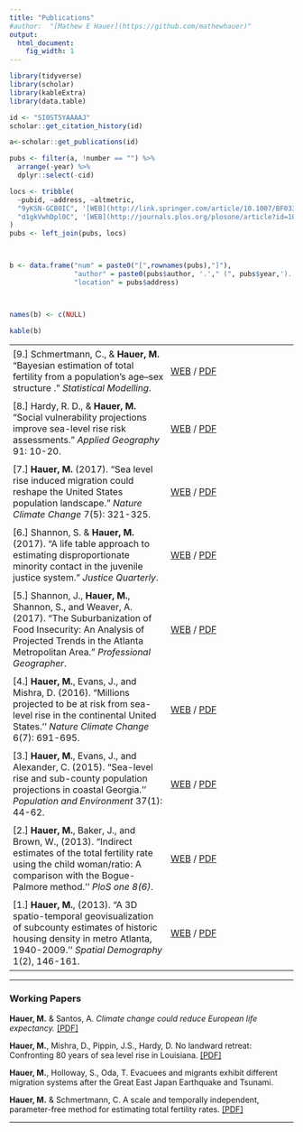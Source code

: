 ```yaml
---
title: "Publications"
#author:  "[Mathew E Hauer](https://github.com/mathewhauer)"
output:
  html_document:
    fig_width: 1
---
```


```r
library(tidyverse)
library(scholar)
library(kableExtra)
library(data.table)

id <- "SI0ST5YAAAAJ"
scholar::get_citation_history(id)

a<-scholar::get_publications(id)

pubs <- filter(a, !number == "") %>%
  arrange(-year) %>%
  dplyr::select(-cid)

locs <- tribble(
  ~pubid, ~address, ~altmetric,
  "9yKSN-GCB0IC", '[WEB](http://link.springer.com/article/10.1007/BF03354895) / [PDF](./papers/2013-SpatDemHauer.pdf)', '<div data-badge-popover="right" data-badge-type="donut" data-doi="10.1177/1471082X18801450" data-hide-no-mentions="true" class="altmetric-embed"></div>',
  "d1gkVwhDpl0C", '[WEB](http://journals.plos.org/plosone/article?id=10.1371/journal.pone.0067226) / [PDF](./papers/2013-PlosOneHauer.pdf)', '<div data-badge-popover="right" data-badge-type="donut" data-doi="10.1371/journal.pone.0067226" data-hide-no-mentions="true" class="altmetric-embed"></div>' 
)
pubs <- left_join(pubs, locs)



b <- data.frame("num" = paste0("[",rownames(pubs),"]"), 
                "author" = paste0(pubs$author, '.'," (", pubs$year,'). "' ,pubs$title,'." ', pubs$journal,' ', pubs$number),
                "location" = pubs$address)



names(b) <- c(NULL)


```

```r
kable(b)

```


<script type='text/javascript' src='https://d1bxh8uas1mnw7.cloudfront.net/assets/embed.js'></script>
<style type="text/css">
table.padded-table td { padding:6px; min-width:100px }
</style>


<table class="padded-table">
 <tr><td>[9.] Schmertmann, C., & **Hauer, M.**  "Bayesian estimation of total fertility from a population's age–sex structure ." *Statistical Modelling*. </td><td>[WEB](https://journals.sagepub.com/doi/10.1177/1471082X18801450) / [PDF](./papers/2018-StatisticalModelling.pdf)</td><td><div data-badge-popover="right" data-badge-type="donut" data-doi="10.1177/1471082X18801450" data-hide-no-mentions="true" class="altmetric-embed"></div></td></tr>

 <tr><td>[8.] Hardy, R. D., & **Hauer, M.**  "Social vulnerability projections improve sea-level rise risk assessments." *Applied Geography* 91: 10-20. </td><td>[WEB](https://www.sciencedirect.com/science/article/pii/S0143622817309189) / [PDF](./papers/2018-AppliedGeographerHardyHauer.pdf)</td><td><div data-badge-popover="right" data-badge-type="donut" data-doi="https://doi.org/10.1016/j.apgeog.2017.12.019" data-hide-no-mentions="true" class="altmetric-embed"></div></td></tr>
  <tr><td>[7.] **Hauer, M.** (2017). "Sea level rise induced migration could reshape the United States population landscape." *Nature Climate Change*  7(5): 321-325.  </td><td>[WEB](http://dx.doi.org/10.1038/nclimate3271) / [PDF](./papers/2017-NCLIMHauerREDUCED.pdf)</td><td><div data-badge-popover="right" data-badge-type="donut" data-doi="10.1038/nclimate3271" data-hide-no-mentions="true" class="altmetric-embed"></div></td></tr>
  <tr><td>[6.] Shannon, S. & **Hauer, M.** (2017). "A life table approach to estimating disproportionate minority contact in the juvenile justice system." *Justice Quarterly*.  </td><td>[WEB](http://www.tandfonline.com/doi/full/10.1080/07418825.2017.1315163) / [PDF](./papers/2017-JusticeQuarterlyShannonHauer.pdf)</td><td><div data-badge-popover="right" data-badge-type="donut" data-doi="10.1080/07418825.2017.1315163" data-hide-no-mentions="true" class="altmetric-embed"></div></td></tr>
  <tr><td>[5.] Shannon, J., **Hauer, M.**, Shannon, S., and Weaver, A. (2017). "The Suburbanization of Food Insecurity: An Analysis of Projected     Trends in the Atlanta Metropolitan Area." *Professional Geographer*.  </td><td>[WEB](http://www.tandfonline.com/doi/full/10.1080/00330124.2017.1325751) / [PDF](./papers/2017-ProGeographerShannonHauer.pdf)</td><td><div data-badge-popover="right" data-badge-type="donut" data-doi="10.1080/00330124.2017.1325751" data-hide-no-mentions="true" class="altmetric-embed"></div></td></tr> 
   <tr><td>[4.] **Hauer, M.**, Evans, J., and Mishra, D. (2016). "Millions projected to be at risk from sea-level rise in the continental United States.'' *Nature Climate Change* 6(7): 691-695. </td><td> [WEB](http://www.nature.com/nclimate/journal/v6/n7/full/nclimate2961.html) / [PDF](./papers/2016-NCLIMHauer.pdf)</td><td><div data-badge-popover="right" data-badge-type="donut" data-doi="10.1038/nclimate2961" data-hide-no-mentions="true" class="altmetric-embed"></div></td></tr>  
   <tr><td>[3.] **Hauer, M.**, Evans, J., and Alexander, C. (2015). "Sea-level rise and sub-county population projections in coastal Georgia.''  *Population and Environment* 37(1): 44-62.</td> <td> [WEB](http://link.springer.com/article/10.1007/s11111-015-0233-8) / [PDF](./papers/2015-POENHauer.pdf)</td><td><div data-badge-popover="right" data-badge-type="donut" data-doi="10.1007/s11111-015-0233-8" data-hide-no-mentions="true" class="altmetric-embed"></div></td></tr> 
       
 <tr><td>[2.] **Hauer, M.**, Baker, J., and Brown, W., (2013). "Indirect estimates of the total fertility rate using the child  woman/ratio: A comparison with the Bogue-Palmore method.'' *PloS one 8(6)*.</td><td> [WEB](http://journals.plos.org/plosone/article?id=10.1371/journal.pone.0067226) / [PDF](./papers/2013-PlosOneHauer.pdf)</td><td><div data-badge-popover="right" data-badge-type="donut" data-doi="10.1371/journal.pone.0067226" data-hide-no-mentions="true" class="altmetric-embed"></div></td></tr>        
 <tr><td>[1.] **Hauer, M.**, (2013). "A 3D spatio-temporal geovisualization of subcounty estimates of historic housing density in metro Atlanta, 1940-2009.'' *Spatial Demography* 1(2), 146-161.</td><td> [WEB](http://link.springer.com/article/10.1007/BF03354895) / [PDF](./papers/2013-SpatDemHauer.pdf)</td><td><div data-badge-popover="right" data-badge-type="donut" data-doi="10.1007/BF03354895" data-hide-no-mentions="true" class="altmetric-embed"></div></td></tr>      
  
</table>

----

### Working Papers

**Hauer, M.** & Santos, A. *Climate change could reduce European life expectancy.*  [[PDF]](https://osf.io/preprints/socarxiv/ngtxr)

**Hauer, M.**, Mishra, D., Pippin, J.S., Hardy, D. No landward retreat: Confronting 80 years of sea level rise in Louisiana.  [[PDF]](https://osf.io/preprints/socarxiv/n7pt5/)
    
**Hauer, M.**, Holloway, S., Oda, T. Evacuees and migrants exhibit different migration systems after the Great East Japan Earthquake and Tsunami.
    
**Hauer, M.** & Schmertmann, C. A scale and temporally independent, parameter-free method for estimating total fertility rates. [[PDF]](https://osf.io/preprints/socarxiv/2f3v6/)

----
